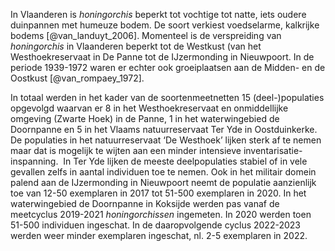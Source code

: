 In Vlaanderen is *honingorchis* beperkt tot vochtige tot natte, iets oudere duinpannen met humeuze bodem.
De soort verkiest voedselarme, kalkrijke bodems [@van_landuyt_2006].
Momenteel is de verspreiding van *honingorchis* in Vlaanderen beperkt tot de Westkust (van het Westhoekreservaat in De Panne tot de IJzermonding in Nieuwpoort. In de periode 1939-1972 waren er echter ook groeiplaatsen aan de Midden- en de Oostkust [@van_rompaey_1972].

In totaal werden in het kader van de soortenmeetnetten 15 (deel-)populaties opgevolgd waarvan er 8 in het Westhoekreservaat en onmiddellijke omgeving (Zwarte Hoek) in de Panne, 1 in het waterwingebied de Doornpanne en 5 in het Vlaams natuurreservaat Ter Yde in Oostduinkerke.
De populaties in het natuurreservaat 'De Westhoek' lijken sterk af te nemen maar dat is mogelijk te wijten aan een minder intensieve inventarisatie-inspanning. 
In Ter Yde lijken de meeste deelpopulaties stabiel of in vele gevallen zelfs in aantal individuen toe te nemen.
Ook in het militair domein palend aan de IJzermonding in Nieuwpoort neemt de populatie aanzienlijk toe van 12-50 exemplaren in 2017 tot 51-500 exemplaren in 2020.
In het waterwingebied de Doornpanne in Koksijde werden pas vanaf de meetcyclus 2019-2021 *honingorchissen* ingemeten.
In 2020 werden toen 51-500 individuen ingeschat.
In de daaropvolgende cyclus 2022-2023 werden weer minder exemplaren ingeschat, nl.
2-5 exemplaren in 2022.
